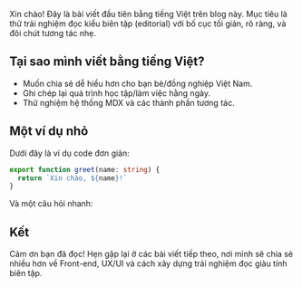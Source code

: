 Xin chào! Đây là bài viết đầu tiên bằng tiếng Việt trên blog này. Mục tiêu là thử trải nghiệm đọc kiểu biên tập (editorial) với bố cục tối giản, rõ ràng, và đôi chút tương tác nhẹ.

## Tại sao mình viết bằng tiếng Việt?

- Muốn chia sẻ dễ hiểu hơn cho bạn bè/đồng nghiệp Việt Nam.
- Ghi chép lại quá trình học tập/làm việc hằng ngày.
- Thử nghiệm hệ thống MDX và các thành phần tương tác.

## Một ví dụ nhỏ

Dưới đây là ví dụ code đơn giản:

```ts
export function greet(name: string) {
  return `Xin chào, ${name}!`
}
```

Và một câu hỏi nhanh:

<QuizBuilder title="Câu hỏi nhanh" description="Thử kiểm tra siêu tốc">
  <QuizQuestion
    id="mdx-vi-benefit"
    question="Lợi ích lớn của MDX là gì?"
    type="single-choice"
    options={[
      "Tự động tối ưu ảnh",
      "Dễ viết bài có thành phần tương tác",
      "Cải thiện tốc độ mạng",
      "Sinh tiêu đề SEO tự động"
    ]}
    correctAnswer="Dễ viết bài có thành phần tương tác"
  />
</QuizBuilder>

## Kết

Cảm ơn bạn đã đọc! Hẹn gặp lại ở các bài viết tiếp theo, nơi mình sẽ chia sẻ nhiều hơn về Front-end, UX/UI và cách xây dựng trải nghiệm đọc giàu tính biên tập.
